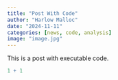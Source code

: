 ```yaml
---
title: "Post With Code"
author: "Harlow Malloc"
date: "2024-11-11"
categories: [news, code, analysis]
image: "image.jpg"
---
```


This is a post with executable code.

```r
1 + 1
```
